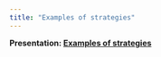 ```yaml
---
title: "Examples of strategies"
---
```


**Presentation: [Examples of strategies](docs/Examples%20of%20strategies.pdf)**